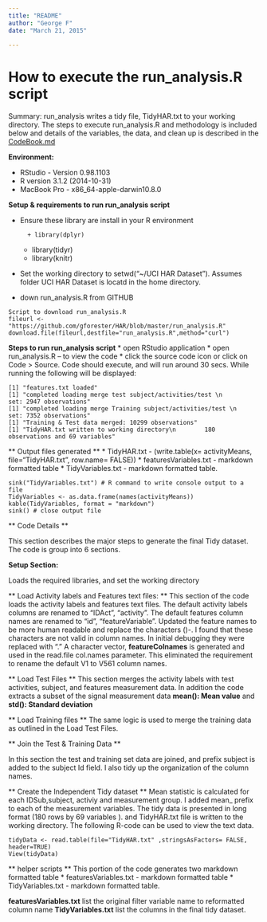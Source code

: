 ```yaml
---
title: "README"
author: "George F"
date: "March 21, 2015"
 
---
```


# How to execute the run_analysis.R script

Summary: run_analysis writes a tidy file, TidyHAR.txt to your working directory. The steps to execute run_analysis.R and methodology is included below and details of the variables, the data, and clean up is described in the 
[CodeBook.md](https://github.com/gforester/HAR/blob/master/CodeBook.md)

**Environment:**

* RStudio - Version 0.98.1103
* R version 3.1.2 (2014-10-31)
* MacBook Pro - x86_64-apple-darwin10.8.0 

**Setup & requirements to run run_analysis script**

* Ensure these library are install in your R environment

        + library(dplyr)
	+ library(tidyr)
	+ library(knitr)
* Set the working directory to setwd("~/UCI HAR Dataset").  Assumes folder UCI HAR Dataset is locatd in the home directory.
* down run_analysis.R from GITHUB
``` 
Script to download run_analysis.R
fileurl <- "https://github.com/gforester/HAR/blob/master/run_analysis.R"
download.file(fileurl,destfile="run_analysis.R",method="curl")
```
        
**Steps to run run_analysis script**
* open RStudio application
* open run_analysis.R -- to view the code
* click the source code icon or click on Code > Source. Code should execute, and will run around 30 secs. While running the following will be displayed:
        
```
[1] "features.txt loaded"
[1] "completed loading merge test subject/activities/test \n        set: 2947 observations"
[1] "completed loading merge Training subject/activities/test \n        set: 7352 observations"
[1] "Training & Test data merged: 10299 observations"
[1] "TidyHAR.txt written to working directory\n        180 observations and 69 variables"
```
** Output files generated **
* TidyHAR.txt - (write.table(x= activityMeans, file="TidyHAR.txt", row.name= FALSE))
* featuresVariables.txt - markdown formatted table 
* TidyVariables.txt - markdown formatted table.
```
sink("TidyVariables.txt") # R command to write console output to a file
TidyVariables <- as.data.frame(names(activityMeans))
kable(TidyVariables, format = "markdown")
sink() # close output file
```
** Code Details **

This section describes the major steps to generate the final Tidy dataset. The code is group into 6 sections. 

**Setup Section:**

Loads the required libraries, and set the working directory

** Load Activity labels and Features text files: **
This section of the code loads the activity labels and features text files. 
The default activity labels columns are renamed to "IDAct", "activity". The default features column names are renamed to "id", "featureVariable". Updated the feature names to be more human readable and replace the characters ()-.  I found that these characters are not valid in column names. In initial debugging they were replaced with "." A character vector, __featureColnames__ is generated and used in the read.file col.names parameter. This eliminated the requirement to rename the default V1 to V561 column names.

** Load Test Files **
This section merges the activity labels with test activities, subject, and features measurement data. In addition the code extracts a subset of the signal measurement data __mean(): Mean value__  and __std(): Standard deviation__  

** Load Training files **
The same logic is used to merge the training data as outlined in the Load Test Files.  

** Join the Test & Training Data **

In this section the test and training set data are joined, and prefix subject is added to the subject Id field. I also tidy up the organization of the column names.

** Create the Independent Tidy dataset **
Mean statistic is calculated for each IDSub,subject, activiy and measurement group. I added mean_ prefix to each of the measurement variables. The tidy data is presented in long format (180 rows by 69 variables ). and TidyHAR.txt file is written to the working directory. The following R-code can be used to view the text data.

```
tidyData <- read.table(file="TidyHAR.txt" ,stringsAsFactors= FALSE, header=TRUE)
View(tidyData)
```

** helper scripts **
This portion of the code generates two markdown formatted table
* featuresVariables.txt - markdown formatted table 
* TidyVariables.txt - markdown formatted table.

__featuresVariables.txt__ list the original filter variable name to reformatted column name
__TidyVariables.txt__ list the columns in the final tidy dataset.

 
